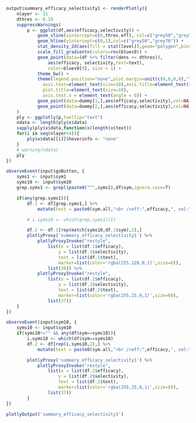 ```r
output$summary_efficacy_selectivity1 <- renderPlotly({
	nlayer <- 31
	dthres <- 0.10
	suppressWarnings(
		p <- ggplot(df,aes(efficacy,selectivity)) +
			geom_vline(xintercept=c(0,thres.eff), col=c("grey50","grey70")) +
			geom_hline(yintercept=c(0,1),col=c("grey50","grey70")) + 
			stat_density_2d(aes(fill = stat(level)),geom="polygon",bins=nlayer) +
			scale_fill_gradientn(colors=rev(blues9)) + 
			geom_point(data=(df %>% filter(dens <= dthres)),
				aes(efficacy, selectivity,text=text), 
				color=blues9[9], size = 1) +
			theme_bw() +
		    theme(legend.position="none",plot.margin=unit(c(0,0,0,0),"lines"),
		      axis.text=element_text(size=10),axis.title=element_text(size=10),
		      plot.title=element_text(size=10),
		      axis.text.x = element_text(angle = 0)) +
			geom_point(data=dummy[1,],aes(efficacy,selectivity),col=NA,size=1) + # sym1
			geom_point(data=dummy[2,],aes(efficacy,selectivity),col=NA,size=1) # sym10
	)
	ply <- ggplotly(p,tooltip="text")
	ndata <- length(ply$x$data)
	sapply(ply$x$data,function(x)length(x$text))	
	for(i in seq(nlayer+4)){
		ply$x$data[[i]]$hoverinfo <- "none"
	}
	# warning(ndata)
	ply
})

observeEvent(input$goButton, {
	syms1 <- input$sym1
	syms10 <- input$sym10
	grep.syms1 <- grepl(paste0("^",syms1),df$sym,ignore.case=T)

	if(any(grep.syms1)){
		df.1 <- df[grep.syms1,] %>%
			mutate(text = paste0(sym.all,"<br />eff:",efficacy,", sel:",selectivity))

		# i.syms10 <- which(grep.syms1)[1]

		df.2 <- df.1[rep(match(syms10,df.1$sym),2),]
		plotlyProxy('summary_efficacy_selectivity1') %>%
	        plotlyProxyInvoke("restyle", 
	        	list(x = list(df.1$efficacy), 
	        		y = list(df.1$selectivity),
	        		text = list(df.1$text),
	        		marker=list(color='rgba(255,128,0,1)',size=6)),
	        	list(36)) %>%
	        plotlyProxyInvoke("restyle", 
	        	list(x = list(df.2$efficacy), 
	        		y = list(df.2$selectivity),
	        		text = list(df.2$text),
	        		marker=list(color='rgba(255,25,0,1)',size=6)),
	        	list(37))
    }
})

observeEvent(input$sym10, {
	syms10 <- input$sym10
	if(syms10!="" && any(df$sym==syms10)){
		i.syms10 <- which(df$sym==syms10)
		df.2 <- df[rep(i.syms10,2),] %>%
			mutate(text = paste0(sym.all,"<br />eff:",efficacy,", sel:",selectivity))

		plotlyProxy('summary_efficacy_selectivity1') %>%
	        plotlyProxyInvoke("restyle", 
	        	list(x = list(df.2$efficacy), 
	        		y = list(df.2$selectivity),
	        		text = list(df.2$text),
	        		marker=list(color='rgba(255,25,0,1)',size=6)),
	        	list(37))
	    }
})

```
```r
plotlyOutput('summary_efficacy_selectivity1')
```
